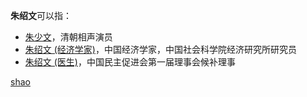 '''朱绍文'''可以指：
* [[朱少文|朱少文]]，清朝相声演员
* [[朱绍文_(经济学家)|朱绍文 (经济学家)]]，中国经济学家，中国社会科学院经济研究所研究员
* [[朱绍文_(医生)|朱绍文 (医生)]]，中国民主促进会第一届理事会候补理事
{{disambig}}

[[Category:三字朱姓人名消歧义|shao]]